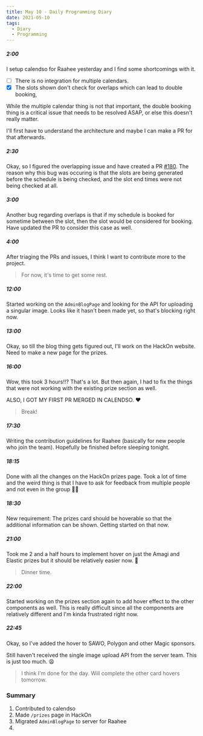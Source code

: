 ```yaml
---
title: May 10 - Daily Programming Diary
date: 2021-05-10
tags:
  - Diary
  - Programming
---
```


##### 2:00
I setup calendso for Raahee yesterday and I find some shortcomings with it.
- [ ] There is no integration for multiple calendars.
- [x] The slots shown don't check for overlaps which can lead to double booking,

While the multiple calendar thing is not that important, the double booking thing is a critical issue that needs to be resolved ASAP, or else this doesn't really matter.

I'll first have to understand the architecture and maybe I can make a PR for that afterwards.

##### 2:30
Okay, so I figured the overlapping issue and have created a PR [#180](https://github.com/calendso/calendso/pull/180).
The reason why this bug was occuring is that the slots are being generated before the schedule is being checked, and the slot end times were not being checked at all.

##### 3:00
Another bug regarding overlaps is that if my schedule is booked for sometime between the slot, then the slot would be considered for booking. Have updated the PR to consider this case as well.

##### 4:00
After triaging the PRs and issues, I think I want to contribute more to the project.

> For now, it's time to get some rest. 

##### 12:00
Started working on the `AdminBlogPage` and looking for the API for uploading a singular image. Looks like it hasn't been made yet, so that's blocking right now.

##### 13:00
Okay, so till the blog thing gets figured out, I'll work on the HackOn website. Need to make a new page for the prizes.

##### 16:00
Wow, this took 3 hours!!? That's a lot. But then again, I had to fix the things that were not working with the existing prize section as well.

ALSO, I GOT MY FIRST PR MERGED IN CALENDSO. ❤️

> Break!

##### 17:30
Writing the contribution guidelines for Raahee (basically for new people who join the team). Hopefully be finished before sleeping tonight.

##### 18:15
Done with all the changes on the HackOn prizes page. Took a lot of time and the weird thing is that I have to ask for feedback from multiple people and not even in the group 🤦‍♂️

##### 18:30
New requirement: The prizes card should be hoverable so that the additional information can be shown. Getting started on that now.

##### 21:00
Took me 2 and a half hours to implement hover on just the Amagi and Elastic prizes but it should be relatively easier now. 🤞

> Dinner time. 

##### 22:00
Started working on the prizes section again to add hover effect to the other components as well. This is really difficult since all the components are relatively different and I'm kinda frustrated right now.

##### 22:45
Okay, so I've added the hover to SAWO, Polygon and other Magic sponsors.

Still haven't received the single image upload API from the server team. This is just too much. 😩

> I think I'm done for the day. Will complete the other card hovers tomorrow.

### Summary
1. Contributed to calendso
2. Made `/prizes` page in HackOn
3. Migrated `AdminBlogPage` to server for Raahee
4. 
